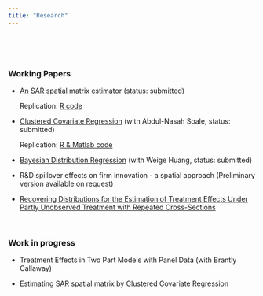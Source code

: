 ```yaml
---
title: "Research"
---
```

<br> 

<!--# ****-->

<br>

### **Working Papers**
* [An SAR spatial matrix estimator](https://www.researchgate.net/publication/334625132_An_SAR_spatial_matrix_estimator) (status: submitted)

    Replication: <a href="Tsyawo_2019a.zip#" class="download" title=" "> R code </a>

* [Clustered Covariate Regression](https://www.researchgate.net/publication/333207469_Clustered_covariate_regression) (with Abdul-Nasah Soale, status: submitted)

    Replication: <a href="Soale&Tsyawo_2019_Code.zip#" class="download" title=" "> R & Matlab code </a>

* [Bayesian Distribution Regression](https://papers.ssrn.com/sol3/papers.cfm?abstract_id=3048658) (with Weige Huang, status: submitted)  

* R&D spillover effects on firm innovation - a spatial approach (Preliminary version available on request)

* [Recovering Distributions for the Estimation of Treatment Effects Under Partly Unobserved Treatment with Repeated Cross-Sections](https://papers.ssrn.com/sol3/papers.cfm?abstract_id=3194286)

<!-- Commented out: -->

<!--
* <a href="Huang&Tsyawo2018_4.pdf#" class="download" title=" ">Bayesian Distribution Regression</a> [[Submitted]](with Weige Huang)
-->

<br>

### **Work in progress**

* Treatment Effects in Two Part Models with Panel Data (with Brantly Callaway)

* Estimating SAR spatial matrix by Clustered Covariate Regression 
